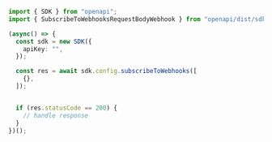 ```typescript SubscribeToWebhooks.ts
import { SDK } from "openapi";
import { SubscribeToWebhooksRequestBodyWebhook } from "openapi/dist/sdk/models/operations";

(async() => {
  const sdk = new SDK({
    apiKey: "",
  });

  const res = await sdk.config.subscribeToWebhooks([
    {},
  ]);


  if (res.statusCode == 200) {
    // handle response
  }
})();
```
